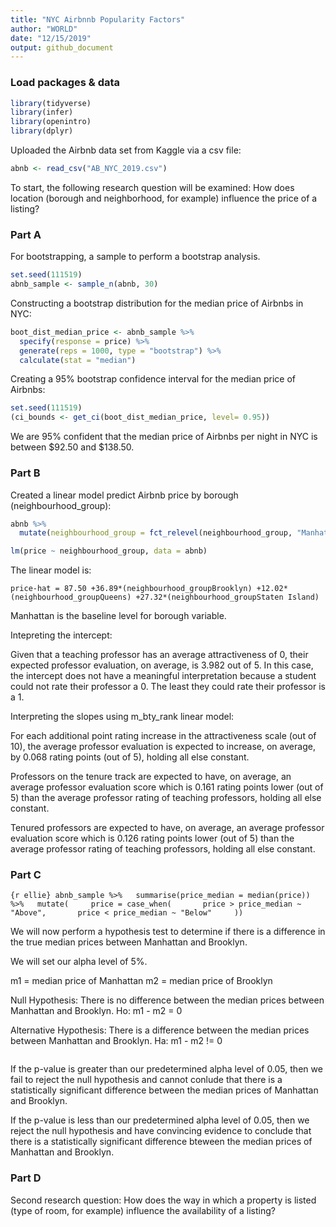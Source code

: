 ```yaml
---
title: "NYC Airbnnb Popularity Factors"
author: "WORLD"
date: "12/15/2019"
output: github_document
---
```


### Load packages & data

```r
library(tidyverse) 
library(infer)
library(openintro)
library(dplyr)
```

Uploaded the Airbnb data set from Kaggle via a csv file:

```r
abnb <- read_csv("AB_NYC_2019.csv")
```

To start, the following research question will be examined: How does location (borough and neighborhood, for example) influence the price of a listing?

### Part A

For bootstrapping, a sample to perform a bootstrap analysis.

```r
set.seed(111519)
abnb_sample <- sample_n(abnb, 30)
```

Constructing a bootstrap distribution for the median price of Airbnbs in NYC:

```r
boot_dist_median_price <- abnb_sample %>%
  specify(response = price) %>%
  generate(reps = 1000, type = "bootstrap") %>%
  calculate(stat = "median")
```

Creating a 95% bootstrap confidence interval for the median price of Airbnbs:

```r
set.seed(111519)
(ci_bounds <- get_ci(boot_dist_median_price, level= 0.95))
```

We are 95% confident that the median price of Airbnbs per night in NYC is between $92.50 and $138.50.

### Part B

Created a linear model predict Airbnb price by borough (neighbourhood_group):
```r
abnb %>%
  mutate(neighbourhood_group = fct_relevel(neighbourhood_group, "Manhattan", "Brooklyn","Staten Island","Queens", "Bronx"))

lm(price ~ neighbourhood_group, data = abnb)
```

The linear model is:

`price-hat = 87.50 +36.89*(neighbourhood_groupBrooklyn) +12.02*(neighbourhood_groupQueens) +27.32*(neighbourhood_groupStaten Island)`

Manhattan is the baseline level for borough variable.

Intepreting the intercept:

Given that a teaching professor has an average attractiveness of 0, their expected professor evaluation, on average, is 3.982 out of 5. In this case, the intercept does not have a meaningful interpretation because a student could not rate their professor a 0. The least they could rate their professor is a 1.

Interpreting the slopes using m_bty_rank linear model:

For each additional point rating increase in the attractiveness scale (out of 10), the average professor evaluation is expected to increase, on average, by 0.068 rating points (out of 5), holding all else constant.

Professors on the tenure track are expected to have, on average, an average professor evaluation score which is 0.161 rating points lower (out of 5) than the average professor rating of teaching professors, holding all else constant.

Tenured professors are expected to have, on average, an average professor evaluation score which is 0.126 rating points lower (out of 5) than the average professor rating of teaching professors, holding all else constant.


### Part C

``{r ellie}
abnb_sample %>%
  summarise(price_median = median(price)) %>%
  mutate(
    price = case_when(
      price > price_median ~ "Above",
      price < price_median ~ "Below"
    )) 
``

We will now perform a hypothesis test to determine if there is a difference in the true median prices between Manhattan and Brooklyn.

We will set our alpha level of 5%.

m1 = median price of Manhattan
m2 = median price of Brooklyn

Null Hypothesis: There is no difference between the median prices between Manhattan and Brooklyn.
Ho: m1 - m2 = 0

Alternative Hypothesis: There is a difference between the median prices between Manhattan and Brooklyn.
Ha: m1 - m2 != 0

```r

```

If the p-value is greater than our predetermined alpha level of 0.05, then we fail to reject the null hypothesis and cannot conlude that there is a statistically significant difference between the median prices of Manhattan and Brooklyn.

If the p-value is less than our predetermined alpha level of 0.05, then we reject the null hypothesis and have convincing evidence to conclude that there is a statistically significant difference bteween the median prices of Manhattan and Brooklyn.


### Part D

Second research question: How does the way in which a property is listed (type of room, for example) influence the availability of a listing?
